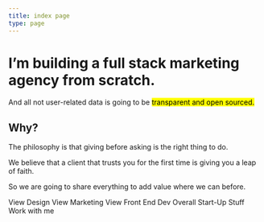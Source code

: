 ```yaml
---
title: index page
type: page
---
```



<HeroSection height={90}>

# I’m building a full stack marketing agency from scratch.
<span className="subtitle">
    And all not user-related data is going to be <mark>transparent and open sourced.</mark>
</span>

</HeroSection>

## Why?

<span className="subtitle">

The philosophy is that giving before asking is the right thing to do.

We believe that a client that trusts you for the first time is giving you a leap of faith.

So we are going to share everything to add value where we can before.

</span>

<Link to='/stories?filter=design' className='button button-primary'>View Design</Link>
<Link to='/stories?filter=marketing' className='button button-primary'>View Marketing</Link>
<Link to='/stories?filter=development' className='button button-primary'>View Front End Dev</Link>
<Link to='/stories?filter=general' className='button button-primary'>Overall Start-Up Stuff</Link>
<Link to='/hire-yumm' className='button button-colored'>Work with me</Link>

